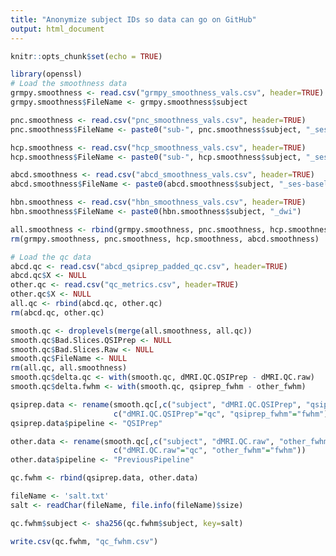 ```yaml
---
title: "Anonymize subject IDs so data can go on GitHub"
output: html_document
---
```


```r
knitr::opts_chunk$set(echo = TRUE)
```

```r
library(openssl)
# Load the smoothness data
grmpy.smoothness <- read.csv("grmpy_smoothness_vals.csv", header=TRUE)
grmpy.smoothness$FileName <- grmpy.smoothness$subject

pnc.smoothness <- read.csv("pnc_smoothness_vals.csv", header=TRUE)
pnc.smoothness$FileName <- paste0("sub-", pnc.smoothness$subject, "_ses-PNC1")

hcp.smoothness <- read.csv("hcp_smoothness_vals.csv", header=TRUE)
hcp.smoothness$FileName <- paste0("sub-", hcp.smoothness$subject, "_ses-1_dwi")

abcd.smoothness <- read.csv("abcd_smoothness_vals.csv", header=TRUE)
abcd.smoothness$FileName <- paste0(abcd.smoothness$subject, "_ses-baselineYear1Arm1_dwi")

hbn.smoothness <- read.csv("hbn_smoothness_vals.csv", header=TRUE)
hbn.smoothness$FileName <- paste0(hbn.smoothness$subject, "_dwi")

all.smoothness <- rbind(grmpy.smoothness, pnc.smoothness, hcp.smoothness, abcd.smoothness, hbn.smoothness)
rm(grmpy.smoothness, pnc.smoothness, hcp.smoothness, abcd.smoothness)

# Load the qc data
abcd.qc <- read.csv("abcd_qsiprep_padded_qc.csv", header=TRUE)
abcd.qc$X <- NULL
other.qc <- read.csv("qc_metrics.csv", header=TRUE)
other.qc$X <- NULL
all.qc <- rbind(abcd.qc, other.qc)
rm(abcd.qc, other.qc)

smooth.qc <- droplevels(merge(all.smoothness, all.qc))
smooth.qc$Bad.Slices.QSIPrep <- NULL
smooth.qc$Bad.Slices.Raw <- NULL
smooth.qc$FileName <- NULL
rm(all.qc, all.smoothness)
smooth.qc$delta.qc <- with(smooth.qc, dMRI.QC.QSIPrep - dMRI.QC.raw)
smooth.qc$delta.fwhm <- with(smooth.qc, qsiprep_fwhm - other_fwhm)

qsiprep.data <- rename(smooth.qc[,c("subject", "dMRI.QC.QSIPrep", "qsiprep_fwhm", "scheme")],
                       c("dMRI.QC.QSIPrep"="qc", "qsiprep_fwhm"="fwhm"))
qsiprep.data$pipeline <- "QSIPrep"

other.data <- rename(smooth.qc[,c("subject", "dMRI.QC.raw", "other_fwhm", "scheme")],
                       c("dMRI.QC.raw"="qc", "other_fwhm"="fwhm"))
other.data$pipeline <- "PreviousPipeline"

qc.fwhm <- rbind(qsiprep.data, other.data)

fileName <- 'salt.txt'
salt <- readChar(fileName, file.info(fileName)$size)

qc.fwhm$subject <- sha256(qc.fwhm$subject, key=salt)

write.csv(qc.fwhm, "qc_fwhm.csv")


```

